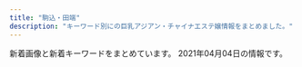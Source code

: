 ```yaml
---
title: "駒込・田端"
description: "キーワード別にの巨乳アジアン・チャイナエステ嬢情報をまとめました。"
---
```


新着画像と新着キーワードをまとめています。
2021年04月04日の情報です。

<DmmAffiliateIns />
<KeywordTable
  shops={
    [
    {
        "url": "http://koukou.ests.co/",
        "station": "JR\u99d2\u8fbc\u99c5\u5317\u53e3",
        "name": "\u3046\u3055\u304e",
        "img_links": [],
        "keywords": {}
    },
    {
        "name": "\u7652\u51e6\uff5e\u30e6\u30c9\u30b3\u30ed\uff5e",
        "img_links": [
            "http://relaxation.ebb.jp/2/uploadimg/1614080543.jpg",
            "http://relaxation.ebb.jp/2/uploadimg/1614080739.jpg",
            "http://relaxation.ebb.jp/2/uploadimg/1614080297.jpg",
            "http://relaxation.ebb.jp/2/uploadimg/1614080597.jpg",
            "http://relaxation.ebb.jp/int2.jpg",
            "http://relaxation.ebb.jp/int3.jpg",
            "http://relaxation.ebb.jp/2/uploadimg/1614080617.jpg",
            "http://relaxation.ebb.jp/2/uploadimg/1614080603.jpg",
            "http://relaxation.ebb.jp/2/uploadimg/1614080688.jpg",
            "http://relaxation.ebb.jp/2/uploadimg/1614080305.jpg",
            "http://relaxation.ebb.jp/2/uploadimg/1614949857.jpg",
            "http://relaxation.ebb.jp/2/uploadimg/1614080748.jpg",
            "http://relaxation.ebb.jp/2/uploadimg/1614080675.jpg",
            "http://relaxation.ebb.jp/vis_theptframe.png",
            "http://relaxation.ebb.jp/dozdLZQPkhPUwC2.png",
            "http://relaxation.ebb.jp/2/uploadimg/1615986161.jpg",
            "http://relaxation.ebb.jp/int1.jpg",
            "http://relaxation.ebb.jp/2/uploadimg/1614080670.jpg",
            "http://relaxation.ebb.jp/2/uploadimg/1614080268.jpg",
            "http://relaxation.ebb.jp/2/uploadimg/1614080587.jpg"
        ],
        "station": "JR\u99d2\u8fbc\u99c5\u5317\u53e3",
        "keywords": {
            "86": 36,
            "C": 12,
            "83": 12,
            "D": 48,
            "87": 12
        },
        "url": "http://relaxation.ebb.jp/"
    },
    {
        "img_links": [],
        "station": "JR\u99d2\u8fbc\u99c5\u6771\u53e3",
        "url": "http://ko-relax.info/",
        "keywords": {},
        "name": "\u3066\u3082\u307f\u3084"
    },
    {
        "name": "\u30de\u30b7\u30e5\u30de\u30ed",
        "url": "http://arm-es.com/",
        "keywords": {},
        "station": "JR\u99d2\u8fbc\u99c5\u6771\u53e3",
        "img_links": [
            "http://arm-es.com/media/sites/13/2021/02/1612779406-flash1.jpg",
            "http://arm-es.com/media/sites/13/2021/03/1616658265-717B549D-EE02-4F25-9DF3-43649AB2785F.jpeg",
            "http://arm-es.com/media/sites/13/elementor/thumbs/1612941234-1-p2nc1s54yg8g4orez3va4pcllv4rmf8vutn0pww1b4.jpg",
            "http://arm-es.com/media/sites/13/2021/02/r2-1.jpg",
            "http://arm-es.com/media/sites/13/elementor/thumbs/1612941284-4-p2nc3351h2zivgvaybr7738yehmz4pgnh5hle19ku0.jpg",
            "http://arm-es.com/media/sites/13/2021/02/r1-1.jpg",
            "http://arm-es.com/media/sites/13/2021/02/1613544003-c19.jpg",
            "http://arm-es.com/media/sites/13/elementor/thumbs/1612941250-2-p2nc276j0prrwq5q4xxvubba7e0huzxs0rb32mkypk.jpg",
            "http://arm-es.com/media/sites/13/2021/02/1612779404-flash.jpg",
            "http://arm-es.com/media/sites/13/2021/03/1616658266-9AFA83A6-DA81-4A53-8BB7-573D97A63C23.jpeg",
            "http://arm-es.com/media/sites/13/elementor/thumbs/1612941250-2-p2nc276jzst1ag5kjadb8ljz412n1kwl8w2sec9qjk.jpg",
            "http://arm-es.com/media/sites/13/elementor/thumbs/1612941358-6-p2nc50p3itmqqm29o5tlblp2d044yb4sepriwieg1k.jpg",
            "http://arm-es.com/media/sites/13/elementor/thumbs/1612941267-3-p2nc2n5s8wdne3iijmujipa4axtqhup7qyec8bx9rs.jpg",
            "http://arm-es.com/media/sites/13/2021/02/1612776477-top.jpg",
            "http://arm-es.com/media/sites/13/2021/03/1616658265-717B549D-EE02-4F25-9DF3-43649AB2785F-242x300.jpeg",
            "http://arm-es.com/media/sites/13/elementor/thumbs/1612941410-5-p2nc6dkpe7hnic39qqy6x9d191f82kitxforuwdz20.jpg",
            "http://arm-es.com/media/sites/13/elementor/thumbs/1615907550-DE5AD401-0C44-4EC3-AB52-CB94A75B4D20-p4b3gedphkahsbf1rk9reb6hl6w950twbseooo34ps.jpeg",
            "http://arm-es.com/media/sites/13/elementor/thumbs/1612941234-1-p2nc1s53zd76qyrkkrfuqf3wp82mfua2movbe779h4.jpg",
            "http://arm-es.com/media/sites/13/2021/03/1616658266-9AFA83A6-DA81-4A53-8BB7-573D97A63C23-233x300.jpeg",
            "http://arm-es.com/media/sites/13/elementor/thumbs/1612941284-4-p2nc3352g60s96v5co6mldhnb4p4bafgpa9apqyco0.jpg",
            "http://arm-es.com/media/sites/13/elementor/thumbs/1614830040-A4F263E2-84CF-4064-849B-5F1D3A8962B7-p3pdykoker7f35d9jk8yis75bexrtphuaa8gl2e10g.jpeg",
            "http://arm-es.com/media/sites/13/2021/02/1612941410-5.jpg",
            "http://arm-es.com/media/sites/13/elementor/thumbs/1613538765-F562FBE7-D9D5-4A85-97B7-94AF100F9870-p2zdfc5no7l6u0mpugrrh7estz1rfzcbvcszv6b2cg.jpeg",
            "http://arm-es.com/media/sites/13/elementor/thumbs/1612941267-3-p2nc2n5t7zewrticxz9ywzit7kvvofo0z361k1m1ls.jpg"
        ]
    },
    {
        "keywords": {},
        "station": "JR\u99d2\u8fbc\u99c5\u5357\u53e3",
        "name": "\u7652\u3057\u306e\u68ee",
        "img_links": [],
        "url": "http://iyashinomori.oks.bz/"
    },
    {
        "url": "http://www.ko-story.com/",
        "station": "JR\u99d2\u8fbc\u99c5\u5357\u53e3",
        "keywords": {
            "88": 6,
            "89": 2,
            "D": 8
        },
        "name": "\u30b9\u30c8\u30fc\u30ea\u30fc",
        "img_links": [
            "http://www.ko-story.com/css/staff/staff-010-a.jpg",
            "http://www.ko-story.com/css/osusume-00014a.jpg",
            "http://www.ko-story.com/css/osusume-011.jpg",
            "http://www.ko-story.com/css/main-staff03.jpg",
            "http://www.ko-story.com/css/top01-left01.png",
            "http://www.ko-story.com/css/top01-left03.jpg",
            "http://www.ko-story.com/css/staff/staff-0014-a.jpg",
            "http://www.ko-story.com/css/nav/nav-001.jpg",
            "http://www.ko-story.com/css/nav/nav-003.jpg",
            "http://www.ko-story.com/css/head-change.jpg",
            "http://www.ko-story.com/css/main-staff01.jpg",
            "http://www.ko-story.com/css/staff/staff-0013-a.jpg",
            "http://www.ko-story.com/css/staff/staff-012-b.jpg",
            "http://www.ko-story.com/css/tel01.png",
            "http://www.ko-story.com/css/nav/nav-005.jpg",
            "http://www.ko-story.com/css/nav/nav-002.jpg",
            "http://www.ko-story.com/css/main-girl02.png",
            "http://www.ko-story.com/css/nav/nav-006.jpg",
            "http://www.ko-story.com/css/osusume-013.jpg",
            "http://www.ko-story.com/css/staff/staff-010-b.jpg",
            "http://www.ko-story.com/css/nav/nav-004.jpg",
            "http://www.ko-story.com/css/nav/nav-007.jpg",
            "http://www.ko-story.com/css/staff/staff-0013-b.jpg",
            "http://www.ko-story.com/css/top01-left02.jpg",
            "http://www.ko-story.com/css/staff/staff-012-a.jpg",
            "http://www.ko-story.com/css/staff/staff-0014-b.jpg"
        ]
    }
]
}
/>
<DmmAffiliateScript />
